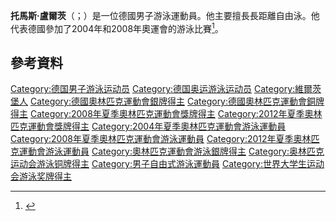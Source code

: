 '''托馬斯·盧爾茨'''（{{lang-de|Thomas Lurz}}；{{bd|1979年|11月28日}}）是一位德國男子游泳運動員。他主要擅長長距離自由泳。他代表德國參加了2004年和2008年奧運會的游泳比賽<ref>{{Cite web |url=http://www.sports-reference.com/olympics/athletes/lu/thomas-lurz-1.html |title=Olympic results |access-date=2015-07-14 |archive-url=https://web.archive.org/web/20150930120124/http://www.sports-reference.com/olympics/athletes/lu/thomas-lurz-1.html |archive-date=2015-09-30 |dead-url=yes }}</ref>。

==參考資料==
{{reflist}}

{{Authority control}}
{{DEFAULTSORT:Lurz, Thomas}}
[[Category:德国男子游泳运动员|Category:德国男子游泳运动员]]
[[Category:德国奥运游泳运动员|Category:德国奥运游泳运动员]]
[[Category:維爾茨堡人|Category:維爾茨堡人]]
[[Category:德國奧林匹克運動會銀牌得主|Category:德國奧林匹克運動會銀牌得主]]
[[Category:德國奧林匹克運動會銅牌得主|Category:德國奧林匹克運動會銅牌得主]]
[[Category:2008年夏季奧林匹克運動會獎牌得主|Category:2008年夏季奧林匹克運動會獎牌得主]]
[[Category:2012年夏季奧林匹克運動會獎牌得主|Category:2012年夏季奧林匹克運動會獎牌得主]]
[[Category:2004年夏季奧林匹克運動會游泳運動員|Category:2004年夏季奧林匹克運動會游泳運動員]]
[[Category:2008年夏季奧林匹克運動會游泳運動員|Category:2008年夏季奧林匹克運動會游泳運動員]]
[[Category:2012年夏季奧林匹克運動會游泳運動員|Category:2012年夏季奧林匹克運動會游泳運動員]]
[[Category:奧林匹克運動會游泳銀牌得主|Category:奧林匹克運動會游泳銀牌得主]]
[[Category:奥林匹克运动会游泳铜牌得主|Category:奥林匹克运动会游泳铜牌得主]]
[[Category:男子自由式游泳運動員|Category:男子自由式游泳運動員]]
[[Category:世界大学生运动会游泳奖牌得主|Category:世界大学生运动会游泳奖牌得主]]
{{germany-bio-stub}}
{{swimming-bio-stub}}
